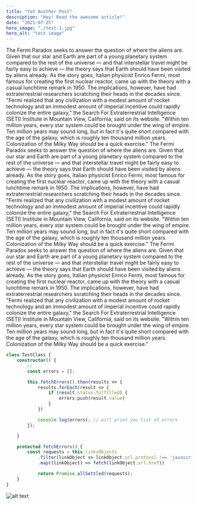 ```yaml
---
title: "Yet Another Post"
description: "Hey! Read the awesome article!"
date: "2021-07-25"
hero_image: "./test-1.jpg"
hero_alt: "test image"
---
```


The Fermi Paradox seeks to answer the question of where the aliens are. Given that our star and Earth are part of a young planetary system compared to the rest of the universe — and that interstellar travel might be fairly easy to achieve — the theory says that Earth should have been visited by aliens already.
As the story goes, Italian physicist Enrico Fermi, most famous for creating the first nuclear reactor, came up with the theory with a casual lunchtime remark in 1950. The implications, however, have had extraterrestrial researchers scratching their heads in the decades since.
"Fermi realized that any civilization with a modest amount of rocket technology and an immodest amount of imperial incentive could rapidly colonize the entire galaxy," the Search For Extraterrestrial Intelligence (SETI) Institute in Mountain View, California, said on its website. "Within ten million years, every star system could be brought under the wing of empire. Ten million years may sound long, but in fact it's quite short compared with the age of the galaxy, which is roughly ten thousand million years. Colonization of the Milky Way should be a quick exercise."
The Fermi Paradox seeks to answer the question of where the aliens are. Given that our star and Earth are part of a young planetary system compared to the rest of the universe — and that interstellar travel might be fairly easy to achieve — the theory says that Earth should have been visited by aliens already.
As the story goes, Italian physicist Enrico Fermi, most famous for creating the first nuclear reactor, came up with the theory with a casual lunchtime remark in 1950. The implications, however, have had extraterrestrial researchers scratching their heads in the decades since.
"Fermi realized that any civilization with a modest amount of rocket technology and an immodest amount of imperial incentive could rapidly colonize the entire galaxy," the Search For Extraterrestrial Intelligence (SETI) Institute in Mountain View, California, said on its website. "Within ten million years, every star system could be brought under the wing of empire. Ten million years may sound long, but in fact it's quite short compared with the age of the galaxy, which is roughly ten thousand million years. Colonization of the Milky Way should be a quick exercise."
The Fermi Paradox seeks to answer the question of where the aliens are. Given that our star and Earth are part of a young planetary system compared to the rest of the universe — and that interstellar travel might be fairly easy to achieve — the theory says that Earth should have been visited by aliens already.
As the story goes, Italian physicist Enrico Fermi, most famous for creating the first nuclear reactor, came up with the theory with a casual lunchtime remark in 1950. The implications, however, have had extraterrestrial researchers scratching their heads in the decades since.
"Fermi realized that any civilization with a modest amount of rocket technology and an immodest amount of imperial incentive could rapidly colonize the entire galaxy," the Search For Extraterrestrial Intelligence (SETI) Institute in Mountain View, California, said on its website. "Within ten million years, every star system could be brought under the wing of empire. Ten million years may sound long, but in fact it's quite short compared with the age of the galaxy, which is roughly ten thousand million years. Colonization of the Milky Way should be a quick exercise."


```typescript
class TestClass {
    constructor() {
        // ...
        const errors = [];

        this.fetchErrors().then(results => {
            results.forEach(result => {
                if (result.status.fulfilled) {
                    errors.push(result.value)
                }
            })

            console.log(errors); // will print you list of errors
        });

    }

    protected fetchErrors() {
        const requests = this.linksObjects
            .filter(linkObject => linkObject.url.protocol !== 'javascript:')
            .map((linkObject) => fetch(linkObject.url.href))

            return Promise.allSettled(requests);
    }
}
```

![alt text](test-1.jpg "Logo Title Text 1")
